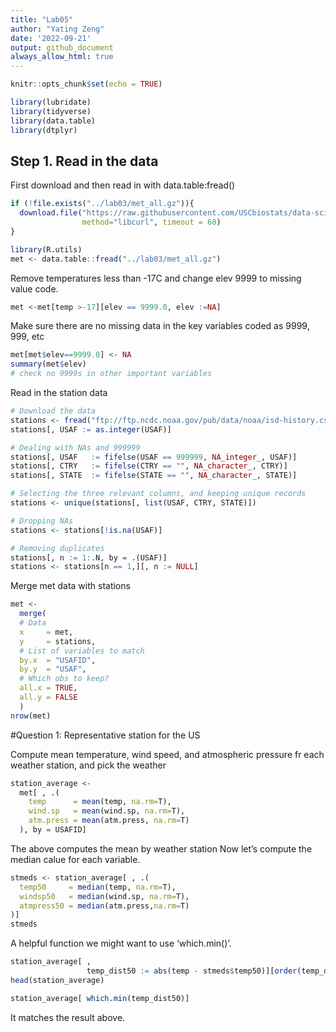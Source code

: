 ```yaml
---
title: "Lab05"
author: "Yating Zeng"
date: '2022-09-21'
output: github_document
always_allow_html: true
---
```


```r
knitr::opts_chunk$set(echo = TRUE)
```

```r
library(lubridate)
library(tidyverse)
library(data.table)
library(dtplyr)
```


## Step 1. Read in the data
First download and then read in with data.table:fread()
```r
if (!file.exists("../lab03/met_all.gz")){
  download.file("https://raw.githubusercontent.com/USCbiostats/data-science-data/master/02_met/met_all.gz", "met_all.gz", 
                method="libcurl", timeout = 60)
}

library(R.utils)
met <- data.table::fread("../lab03/met_all.gz")
```

Remove temperatures less than -17C and change elev 9999 to missing value code.

```r
met <-met[temp >-17][elev == 9999.0, elev :=NA]
```

Make sure there are no missing data in the key variables coded as 9999, 999, etc

```r
met[met$elev==9999.0] <- NA
summary(met$elev)
# check no 9999s in other important variables
```


Read in the station data
```r
# Download the data
stations <- fread("ftp://ftp.ncdc.noaa.gov/pub/data/noaa/isd-history.csv")
stations[, USAF := as.integer(USAF)]

# Dealing with NAs and 999999
stations[, USAF   := fifelse(USAF == 999999, NA_integer_, USAF)]
stations[, CTRY   := fifelse(CTRY == "", NA_character_, CTRY)]
stations[, STATE  := fifelse(STATE == "", NA_character_, STATE)]

# Selecting the three relevant columns, and keeping unique records
stations <- unique(stations[, list(USAF, CTRY, STATE)])

# Dropping NAs
stations <- stations[!is.na(USAF)]

# Removing duplicates
stations[, n := 1:.N, by = .(USAF)]
stations <- stations[n == 1,][, n := NULL]
```

Merge met data with stations
```r
met <-
  merge(
  # Data
  x     = met,      
  y     = stations, 
  # List of variables to match
  by.x  = "USAFID",
  by.y  = "USAF", 
  # Which obs to keep?
  all.x = TRUE,      
  all.y = FALSE
  )
nrow(met)
```

#Question 1: Representative station for the US

Compute mean temperature, wind speed, and atmospheric pressure fr each weather station, and pick the weather

```r
station_average <-
  met[ , .(
    temp      = mean(temp, na.rm=T),
    wind.sp   = mean(wind.sp, na.rm=T),
    atm.press = mean(atm.press, na.rm=T)
  ), by = USAFID]
```

The above computes the mean by weather station
Now let's compute the median calue for each variable.

```r
stmeds <- station_average[ , .(
  temp50     = median(temp, na.rm=T),
  windsp50   = median(wind.sp, na.rm=T),
  atmpress50 = median(atm.press,na.rm=T)
)]
stmeds
```

A helpful function we might want to use 'which.min()'.

```r
station_average[ ,
                 temp_dist50 := abs(temp - stmeds$temp50)][order(temp_dist50)]
head(station_average)
```


```r
station_average[ which.min(temp_dist50)]
```
It matches the result above.












